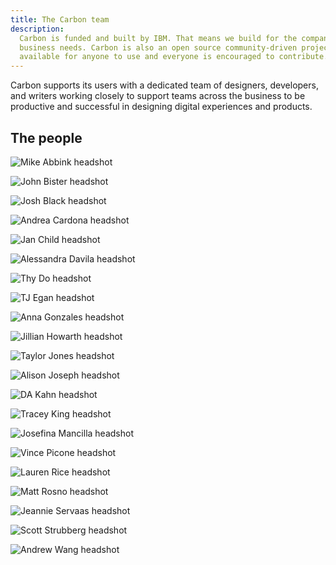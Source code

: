 ```yaml
---
title: The Carbon team
description:
  Carbon is funded and built by IBM. That means we build for the company’s
  business needs. Carbon is also an open source community-driven project. It is
  available for anyone to use and everyone is encouraged to contribute.
---
```


<PageDescription>

Carbon supports its users with a dedicated team of designers, developers, and
writers working closely to support teams across the business to be productive
and successful in designing digital experiences and products.

</PageDescription>

## The people

<Row>

<Profile name="Mike Abbink" title="IBM Distinguished Designer">

![Mike Abbink headshot](/images/team/abbink_mike.png)

</Profile>
<Profile name="John Bister" title="Motion Designer">

![John Bister headshot](/images/team/bister_john.png)

</Profile>
<Profile name="Josh Black" title="Software Developer, Technical Lead">

![Josh Black headshot](/images/team/black_josh.png)

</Profile>
<Profile name="Andrea Cardona" title="Front-end Developer">

![Andrea Cardona headshot](/images/team/cardona_andrea.png)

</Profile>
<Profile name="Jan Child" title="Content Design and Strategy Lead">

![Jan Child headshot](/images/team/child_jan.png)

</Profile>
<Profile name="Alessandra Davila" title="Front-end Developer">

![Alessandra Davila headshot](/images/team/davila_ale.png)

</Profile>
<Profile name="Thy Do" title="Visual Designer">

![Thy Do headshot](/images/team/do_thy.png)

</Profile>
<Profile name="TJ Egan" title="Front-end Developer">

![TJ Egan headshot](/images/team/egan_tj.png)

</Profile>
<Profile name="Anna Gonzales" title="Senior Visual Designer">

![Anna Gonzales headshot](/images/team/gonzales_anna.png)

</Profile>
<Profile name="Jillian Howarth" title="UX Designer">

![Jillian Howarth headshot](/images/team/howarth_jillian.png)

</Profile>
<Profile name="Taylor Jones" title="Software Developer">

![Taylor Jones headshot](/images/team/jones_taylor.png)

</Profile>
<Profile name="Alison Joseph" title="Development Manager">

![Alison Joseph headshot](/images/team/joseph_alison.png)

</Profile>
<Profile name="D.A. Kahn" title="Front-end Developer, Accessibility Advocate">

![DA Kahn headshot](/images/team/kahn_da.png)

</Profile>
<Profile name="Tracey King" title="Senior Visual Designer">

![Tracey King headshot](/images/team/king_tracey.png)

</Profile>
<Profile name="Josefina Mancilla"  title="Front-end Developer">

![Josefina Mancilla headshot](/images/team/mancilla_josefina.png)

</Profile>
<Profile name="Vince Picone" title="Software Developer">

![Vince Picone headshot](/images/team/picone_vince.png)

</Profile>
<Profile name="Lauren Rice" title="Visual Designer">

![Lauren Rice headshot](/images/team/rice_lauren.png)

</Profile>
<Profile name="Matt Rosno" title="Product Manager">

![Matt Rosno headshot](/images/team/rosno_matt.png)

</Profile>
<Profile name="Jeannie Servaas" title="IBM Design Principal">

![Jeannie Servaas headshot](/images/team/servaas_jean.png)

</Profile>
<Profile name="Scott Strubberg" title="Front-end Developer">

![Scott Strubberg headshot](/images/team/strubberg_scott.png)

</Profile>
<Profile name="Andrew Wang" title="Software Developer">

![Andrew Wang headshot](/images/team/wang_andrew.png)

</Profile>
</Row>
